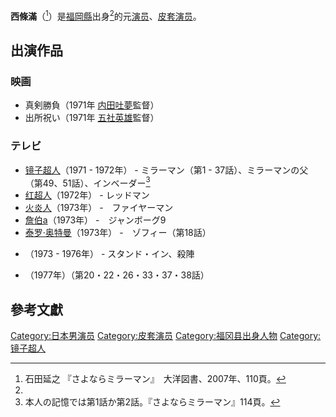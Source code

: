 {{Rough translation|time=2020-12-20T10:16:09+00:00}}
'''西條滿'''（{{bd|1950年||||Saijiyou Mitsuru}}<ref name="石田、110">石田延之 『さよならミラーマン』　大洋図書、2007年、110頁。</ref>）是[[福岡縣|福岡縣]]出身<ref name="石田、110" />的元[[演员|演员]]、[[皮套演员|皮套演员]]。

== 出演作品 ==
=== 映画 ===
* 真剣勝負（1971年 [[内田吐夢|内田吐夢]]監督）
* 出所祝い（1971年 [[五社英雄|五社英雄]]監督）

=== テレビ ===
* [[镜子超人|镜子超人]]（1971 - 1972年） - ミラーマン（第1 - 37話）、ミラーマンの父（第49、51話）、インベーダー<ref>本人の記憶では第1話か第2話。『さよならミラーマン』114頁。</ref>
* [[红超人|红超人]]（1972年） - レッドマン 
* [[火炎人|火炎人]]（1973年） -　ファイヤーマン
* [[詹伯a|詹伯a]]（1973年） -　ジャンボーグ9
* [[泰罗·奥特曼|泰罗·奥特曼]]（1973年） -　ゾフィー（第18話）
* {{tsl|ja|子連れ狼 (萬屋錦之介版)||子連れ狼}}（1973 - 1976年） - スタンド・イン、殺陣
* {{tsl|ja|破れ奉行|}}（1977年）（第20・22・26・33・37・38話）

== 參考文獻 ==
<references />

{{Actor-stub}}
{{DEFAULTSORT:Saijiyou Mitsuru}}
[[Category:日本男演员|Category:日本男演员]]
[[Category:皮套演员|Category:皮套演员]]
[[Category:福冈县出身人物|Category:福冈县出身人物]]
[[Category:镜子超人|Category:镜子超人]]